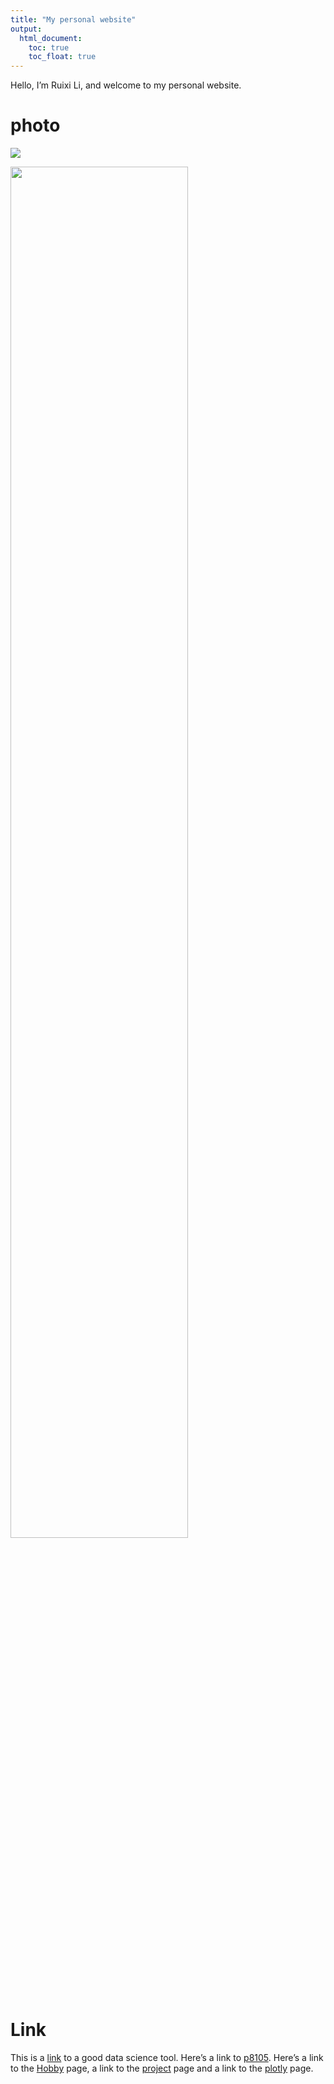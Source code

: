 ```yaml
---
title: "My personal website"
output: 
  html_document:
    toc: true
    toc_float: true
---
```


          
Hello, I'm Ruixi Li, and welcome to my personal website.

# photo

![](C:/Users/rl607/OneDrive/Desktop/p8105.jpg)


<img src="C:/Users/rl607/OneDrive/Desktop/p8105.jpg" style="width:75%">

# Link

This is a [link](https://www.google.com/) to a good data science tool. Here's a link to [p8105](https://p8105.com/making_websites.html).
Here's a link to the [Hobby](about.html) page, a link to the [project](project.html) page and a link to the [plotly](plotly.html) page.
